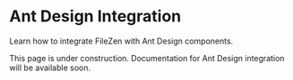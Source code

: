 # Ant Design Integration

Learn how to integrate FileZen with Ant Design components.

This page is under construction. Documentation for Ant Design integration will be available soon. 